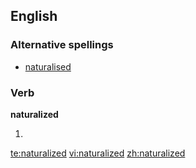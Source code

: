 ==English==

===Alternative spellings===
*[[naturalised]]

===Verb===
'''naturalized'''

# {{past of|naturalize}}

[[te:naturalized]]
[[vi:naturalized]]
[[zh:naturalized]]